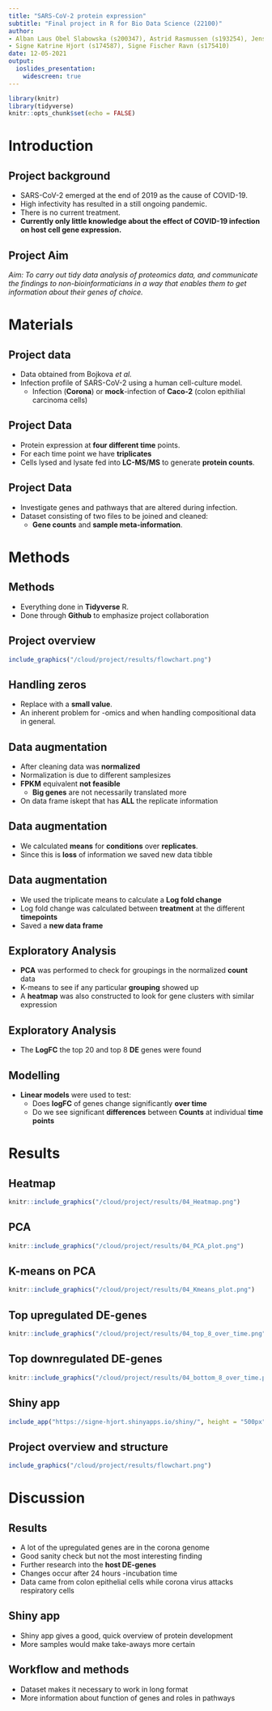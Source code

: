 ```yaml
---
title: "SARS-CoV-2 protein expression"
subtitle: "Final project in R for Bio Data Science (22100)"
author: 
- Alban Laus Obel Slabowska (s200347), Astrid Rasmussen (s193254), Jens Waaben (s205972),
- Signe Katrine Hjort (s174587), Signe Fischer Ravn (s175410)
date: 12-05-2021
output:
  ioslides_presentation:
    widescreen: true
---
```


```r
library(knitr)
library(tidyverse)
knitr::opts_chunk$set(echo = FALSE)
```

# Introduction

## Project background
- SARS-CoV-2 emerged at the end of 2019 as the cause of COVID-19.
- High infectivity has resulted in a still ongoing pandemic.
- There is no current treatment.
- **Currently only little knowledge about the effect of COVID-19 infection on host cell gene expression.**


## Project Aim



*Aim: To carry out tidy data analysis of proteomics data, and communicate the findings to non-bioinformaticians in a way that enables them to get information about their genes of choice.*


# Materials

## Project data

- Data obtained from Bojkova *et al.*
- Infection profile of SARS-CoV-2 using a human cell-culture model.
  - Infection (**Corona**) or **mock**-infection of **Caco-2** (colon epithilial carcinoma cells)


## Project Data

- Protein expression at **four different time** points.
- For each time point we have **triplicates**
- Cells lysed and lysate fed into **LC-MS/MS** to generate **protein counts**. 


## Project Data
- Investigate genes and pathways that are altered during infection.
- Dataset consisting of two files to be joined and cleaned:
  - **Gene counts** and **sample meta-information**.  


# Methods

## Methods

- Everything done in **Tidyverse** R. 
- Done through **Github** to emphasize project collaboration

## Project overview

```r
include_graphics("/cloud/project/results/flowchart.png")
```

## Handling zeros

- Replace with a **small value**. 
- An inherent problem for -omics and when handling compositional data in general.


## Data augmentation

- After cleaning data was **normalized**
- Normalization is due to different samplesizes
- **FPKM** equivalent **not feasible**
  - **Big genes** are not necessarily translated more 
- On data frame iskept that has **ALL** the replicate information

## Data augmentation

- We calculated **means** for **conditions** over **replicates**. 
- Since this is **loss** of information we saved new data tibble


## Data augmentation

- We used the triplicate means to calculate a **Log fold change**
- Log fold change was calculated between **treatment** at the different **timepoints**
- Saved a **new data frame**


## Exploratory Analysis

- **PCA** was performed to check for groupings in the normalized **count** data
- K-means to see if any particular **grouping** showed up
- A **heatmap** was also constructed to look for gene clusters with similar expression


## Exploratory Analysis

- The **LogFC** the top 20 and top 8 **DE** genes were found


## Modelling

- **Linear models** were used to test:
  - Does **logFC** of genes change significantly **over time**
  - Do we see significant **differences** between **Counts** at individual **time points**


# Results

## Heatmap
```r
knitr::include_graphics("/cloud/project/results/04_Heatmap.png")
```

## PCA
```r
knitr::include_graphics("/cloud/project/results/04_PCA_plot.png")
```

## K-means on PCA
```r
knitr::include_graphics("/cloud/project/results/04_Kmeans_plot.png")
```

## Top upregulated DE-genes

```r
knitr::include_graphics("/cloud/project/results/04_top_8_over_time.png")
```

## Top downregulated DE-genes

```r
knitr::include_graphics("/cloud/project/results/04_bottom_8_over_time.png")
```

## Shiny app
```r
include_app("https://signe-hjort.shinyapps.io/shiny/", height = "500px")
```


## Project overview and structure
```r
include_graphics("/cloud/project/results/flowchart.png")
```


# Discussion


## Results

- A lot of the upregulated genes are in the corona genome
- Good sanity check but not the most interesting finding
- Further research into the **host DE-genes**
- Changes occur after 24 hours -incubation time
- Data came from colon epithelial cells while corona virus attacks respiratory cells

## Shiny app 

- Shiny app gives a good, quick overview of protein development
- More samples would make take-aways more certain

## Workflow and methods

- Dataset makes it necessary to work in long format
- More information about function of genes and roles in pathways 

